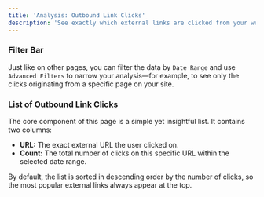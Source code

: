 ```yaml
---
title: 'Analysis: Outbound Link Clicks'
description: 'See exactly which external links are clicked from your website to track affiliate traffic or understand user interests.'
---
```


### Filter Bar
Just like on other pages, you can filter the data by `Date Range` and use `Advanced Filters` to narrow your analysis—for example, to see only the clicks originating from a specific page on your site.

### List of Outbound Link Clicks
The core component of this page is a simple yet insightful list. It contains two columns:

*   **URL:** The exact external URL the user clicked on.
*   **Count:** The total number of clicks on this specific URL within the selected date range.

By default, the list is sorted in descending order by the number of clicks, so the most popular external links always appear at the top.